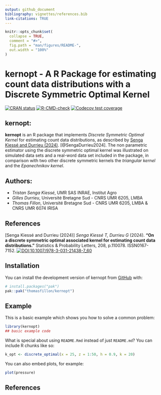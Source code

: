 ```yaml
---
output: github_document
bibliography: vignettes/references.bib
link-citations: TRUE
---
```


<!-- README.md is generated from README.Rmd. Please edit that file -->

```r
knitr::opts_chunk$set(
  collapse = TRUE,
  comment = "#>",
  fig.path = "man/figures/README-",
  out.width = "100%"
)
```

# kernopt - A R Package for estimating count data distributions with a Discrete Symmetric Optimal Kernel

<!-- badges: start -->
 [![CRAN status](https://www.r-pkg.org/badges/version/kernopt)](https://cran.r-project.org/package=kernopt)
 [![R-CMD-check](https://github.com/thomasfillon/kernopt/actions/workflows/R-CMD-check.yaml/badge.svg)](https://github.com/thomasfillon/kernopt/actions/workflows/R-CMD-check.yaml)
 [![Codecov test coverage](https://codecov.io/gh/thomasfillon/kernopt/graph/badge.svg)](https://app.codecov.io/gh/thomasfillon/kernopt)
<!-- badges: end -->

## kernopt: 
**kernopt** is an R package that implements *Discrete Symmetric Optimal Kernel* for estimating count data distributions, as described by [Senga Kiessé and Durrieu (2024)](#1). [@SengaDurrieu2024].
The non parametric estimator using the discrete symmetric optimal kernel was illustrated on simulated data sets and a real-word data set included in the package, in comparison with two other discrete symmetric kernels the *triangular kernel* and the *Epanechnikov kernel*.

## Authors: 
- *Tristan Senga Kiessé*, UMR SAS INRAE, Institut Agro
- *Gilles Durrieu*, Université Bretagne Sud - CNRS UMR 6205, LMBA
- *Thomas Fillon*, Université Bretagne Sud - CNRS UMR 6205, LMBA & CNRS UMR 6074 IRISA


## References
<a id="1">[Senga Kiessé and Durrieu (2024)]</a> *Senga Kiessé T, Durrieu G* (2024). **"On a discrete symmetric optimal associated kernel for estimating count data distributions."** Statistics & Probability Letters, 208, p.110078. ISSN0167-7152.
[![DOI:10.1007/978-3-031-21438-7_60](https://zenodo.org/badge/DOI/10.1016/j.spl.2024.110078.svg)](https://doi.org/10.1016/j.spl.2024.110078) 



## Installation

You can install the development version of kernopt from [GitHub](https://github.com/) with:

``` r
# install.packages("pak")
pak::pak("thomasfillon/kernopt")
```

## Example

This is a basic example which shows you how to solve a common problem:

```r
library(kernopt)
## basic example code
```

What is special about using `README.Rmd` instead of just `README.md`? You can include R chunks like so:

```r
k_opt <- discrete_optimal(x = 25, z = 1:50, h = 0.9, k = 20)
```


You can also embed plots, for example:

```r
plot(pressure)
```


## References
